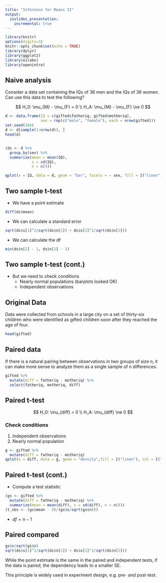 ```yaml
---
title: "Inference for Means II"
output:
  ioslides_presentation:
    incremental: true
---
```


```r
library(knitr)
options(digits=3)
knitr::opts_chunk$set(echo = TRUE)
library(dplyr)
library(ggplot2)
library(oilabs)
library(openintro)
```

## Naive analysis {.build}

Consider a data set containing the IQs of 36 men and the IQs of 36 women. Can use
this data to test the following?

$$
H_0: \mu_{M} - \mu_{F} = 0 \\
H_A: \mu_{M} - \mu_{F} \ne 0
$$

```r
d <- data.frame(IQ = c(gifted$fatheriq, gifted$motheriq),
                sex = rep(c("male", "female"), each = nrow(gifted)))
set.seed(184)
d <- d[sample(1:nrow(d)), ]
head(d)
```


## {.smaller}

```r
(ds <- d %>%
  group_by(sex) %>%
  summarize(mean = mean(IQ),
            s = sd(IQ),
            n = n()))
```


```r
qplot(x = IQ, data = d, geom = "bar", facets = ~ sex, fill = I("linen"), col = I("darkseagreen"))
```


## Two sample t-test {.build}

- We have a point estimate

```r
diff(ds$mean)
```

- We can calculate a standard error

```r
sqrt(ds$s[1]^2/sqrt(ds$n[1]) + ds$s[2]^2/sqrt(ds$n[2]))
```

- We can calculate the df

```r
min(ds$n[1] - 1, ds$n[2] - 1)
```


## Two sample t-test (cont.) {.build}

- But we need to check conditions
    - Nearly normal populations (barplots looked OK)
    - Independent observations


## Original Data

Data were collected from schools in a large city on a set of thirty-six children
who were identified as gifted children soon after they reached the age of four. 

```r
head(gifted)
```


## Paired data

If there is a natural pairing between observations in two groups of size n, it 
can make more sense to analyze them as a single sample of n differences.

```r
gifted %>%
  mutate(diff = fatheriq - motheriq) %>%
  select(fatheriq, motheriq, diff)
```


## Paired t-test {.build}

$$
H_0: \mu_{diff} = 0 \\
H_A: \mu_{diff} \ne 0
$$

### Check conditions
1. Independent observations
2. Nearly normal population

```r
g <- gifted %>%
  mutate(diff = fatheriq - motheriq)
qplot(x = diff, data = g, geom = "density",fill = I("linen"), col = I("darkseagreen"))
```


## Paired t-test (cont.) {.build}

- Compute a test statistic

```r
(gs <- gifted %>%
  mutate(diff = fatheriq - motheriq) %>%
  summarize(mean = mean(diff), s = sd(diff), n = n()))
(t_obs <- (gs$mean - 0)/(gs$s/sqrt(gs$n)))
```

- $df = n - 1$


## Paired compared {.build}

```r
gs$s/sqrt(gs$n)
sqrt(ds$s[1]^2/sqrt(ds$n[1]) + ds$s[2]^2/sqrt(ds$n[2]))
```

While the point estimate is the same in the paired and independent tests, if
the data is paired, the dependency leads to a smaller SE.

This principle is widely used in experiment design, e.g. pre- and post-test.